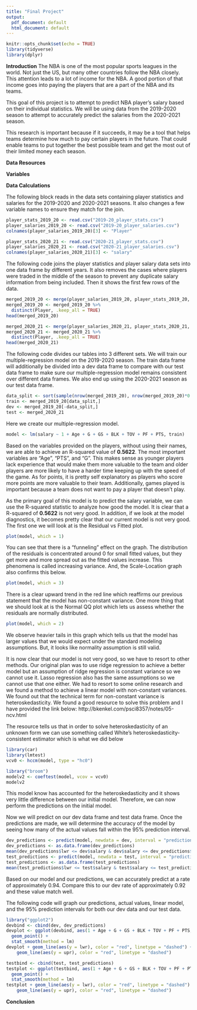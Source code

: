 ---
title: "Final Project"
output:
  pdf_document: default
  html_document: default
---

```{R setup, include=FALSE}
knitr::opts_chunk$set(echo = TRUE)
library(tidyverse)
library(dplyr)
```

**Introduction**
The NBA is one of the most popular sports leagues in the world. Not just the US, but many other countries follow the NBA closely. This attention leads to a lot of income for the NBA. A good portion of that income goes into paying the players that are a part of the NBA and its teams.

This goal of this project is to attempt to predict NBA player's salary based on their individual statistics. We will be using data from the 2019-2020 season to attempt to accurately predict the salaries from the 2020-2021 season.

This research is important because if it succeeds, it may be a tool that helps teams determine how much to pay certain players in the future. That could enable teams to put together the best possible team and get the most out of their limited money each season.

**Data Resources**

**Variables**

**Data Calculations**

The following block reads in the data sets containing player statistics and salaries for the 2019-2020 and 2020-2021 seasons. It also changes a few variable names to ensure they match for the join.

```{R}
player_stats_2019_20 <- read.csv("2019-20_player_stats.csv")
player_salaries_2019_20 <- read.csv("2019-20_player_salaries.csv")
colnames(player_salaries_2019_20)[3] <- "Player"

player_stats_2020_21 <- read.csv("2020-21_player_stats.csv")
player_salaries_2020_21 <- read.csv("2020-21_player_salaries.csv")
colnames(player_salaries_2020_21)[3] <- "salary"
```

The following code joins the player statistics and player salary data sets into one data frame by different years. It also removes the cases where players were traded in the middle of the season to prevent any duplicate salary information from being included. Then it shows the first few rows of the data.

```{R}
merged_2019_20 <- merge(player_salaries_2019_20, player_stats_2019_20, by = 'Player')
merged_2019_20 <- merged_2019_20 %>%
  distinct(Player, .keep_all = TRUE)
head(merged_2019_20)

merged_2020_21 <- merge(player_salaries_2020_21, player_stats_2020_21, by = 'Player')
merged_2020_21 <- merged_2020_21 %>%
  distinct(Player, .keep_all = TRUE)
head(merged_2020_21)
```

The following code divides our tables into 3 different sets. We will train our multiple-regression model on the 2019-2020 season. The train data frame will additionally be divided into a dev data frame to compare with our test data frame to make sure our multiple-regression model remains consistent over different data frames. We also end up using the 2020-2021 season as our test data frame.

```{R}
data_split <- sort(sample(nrow(merged_2019_20), nrow(merged_2019_20)*0.8))
train <- merged_2019_20[data_split,]
dev <- merged_2019_20[-data_split,]
test <- merged_2020_21
```

Here we create our multiple-regression model.

```{R}
model <- lm(salary ~ 1 + Age + G + GS + BLK + TOV + PF + PTS, train)
```

Based on the variables provided on the players, without using their names, we are able to achieve an R-squared value of **0.5622**. The most important variables are "Age", "PTS", and "G". This makes sense as younger players lack experience that would make them more valuable to the team and older players are more likely to have a harder time keeping up with the speed of the game. As for points, it is pretty self explanatory as players who score more points are more valuable to their team. Additionally, games played is important because a team does not want to pay a player that doesn't play.

As the primary goal of this model is to predict the salary variable, we can use the R-squared statistic to analyze how good the model. It is clear that a R-squared of **0.5622** is not very good. In addition, if we look at the model diagnostics, it becomes pretty clear that our current model is not very good. The first one we will look at is the Residual vs Fitted plot. 

```{r}
plot(model, which = 1)
```

You can see that there is a "funneling" effect on the graph. The distribution of the residuals is concentrated around 0 for small fitted values, but they get more and more spread out as the fitted values increase. This phenomena is called increasing variance. And, the Scale-Location graph also confirms this below. 

```{r}
plot(model, which = 3)
```

There is a clear upward trend in the red line which reaffirms our previous statement that the model has non-constant variance. One more thing that we should look at is the Normal QQ plot which lets us assess whether the residuals are normally distributed. 

```{r}
plot(model, which = 2)
```

We observe heavier tails in this graph which tells us that the model has larger values that we would expect under the standard modeling assumptions. But, it looks like normality assumption is still valid. 

It is now clear that our model is not very good, so we have to resort to other methods. Our original plan was to use ridge regression to achieve a better model but an assumption of ridge regression is constant variance so we cannot use it. Lasso regression also has the same assumptions so we cannot use that one either. We had to resort to some online research and we found a method to achieve a linear model with non-constant variances. We found out that the technical term for non-constant variance is heteroskedasticity. We found a good resource to solve this problem and I have provided the link below:
http://bkenkel.com/psci8357/notes/05-ncv.html

The resource tells us that in order to solve heteroskedasticity of an unknown form we can use something called White’s heteroskedasticity-consistent estimator which is what we did below

```{r}
library(car)
library(lmtest)
vcv0 <- hccm(model, type = "hc0")

library("broom")
modelv2 <- coeftest(model, vcov = vcv0)
modelv2
```
This model know has accounted for the heteroskedasticity and it shows very little difference between our initial model. Therefore, we can now perform the predictions on the initial model. 


Now we will predict on our dev data frame and test data frame. Once the predictions are made, we will determine the accuracy of the model by seeing how many of the actual values fall within the 95% prediction interval.

```{R}
dev_predictions <- predict(model, newdata = dev, interval = "prediction")
dev_predictions <- as.data.frame(dev_predictions)
mean(dev_predictions$lwr <= dev$salary & dev$salary <= dev_predictions$upr)
test_predictions <- predict(model, newdata = test, interval = "prediction")
test_predictions <- as.data.frame(test_predictions)
mean(test_predictions$lwr <= test$salary & test$salary <= test_predictions$upr)
```

Based on our model and our predictions, we can accurately predict at a rate of approximately 0.94. Compare this to our dev rate of approximately 0.92 and these value match well.

The following code will graph our predictions, actual values, linear model, and the 95% prediction intervals for both our dev data and our test data.

```{R}
library("ggplot2")
devbind <- cbind(dev, dev_predictions)
devplot <- ggplot(devbind, aes(1 + Age + G + GS + BLK + TOV + PF + PTS, salary)) +
  geom_point() +
  stat_smooth(method = lm)
devplot + geom_line(aes(y = lwr), color = "red", linetype = "dashed") +
    geom_line(aes(y = upr), color = "red", linetype = "dashed")

testbind <- cbind(test, test_predictions)
testplot <- ggplot(testbind, aes(1 + Age + G + GS + BLK + TOV + PF + PTS, salary)) +
  geom_point() +
  stat_smooth(method = lm)
testplot + geom_line(aes(y = lwr), color = "red", linetype = "dashed") +
    geom_line(aes(y = upr), color = "red", linetype = "dashed")
```

**Conclusion**
